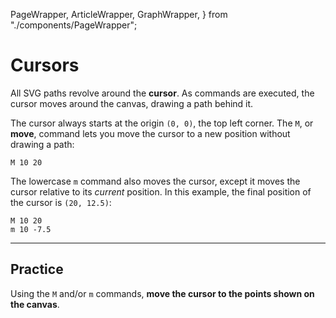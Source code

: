   PageWrapper,
  ArticleWrapper,
  GraphWrapper,
} from "./components/PageWrapper";

<PageWrapper>

<ArticleWrapper>

# Cursors

<PageSection index={0}>

All SVG paths revolve around the **cursor**. As commands are executed, the cursor moves around the canvas, drawing a path behind it.

</PageSection>

<PageSection index={1}>

The cursor always starts at the origin `(0, 0)`, the top left corner. The `M`, or **move**, command lets you move the cursor to a new position without drawing a path:

```
M 10 20
```

</PageSection>

<PageSection index={2}>

The lowercase `m` command also moves the cursor, except it moves the cursor relative to its _current_ position. In this example, the final position of the cursor is `(20, 12.5)`:

```
M 10 20
m 10 -7.5
```

</PageSection>

<PageSection index={3}>

---

## Practice

Using the `M` and/or `m` commands, **move the cursor to the points shown on the canvas**.

<PathEditor />

</PageSection>

<PageFooter />

</ArticleWrapper>

<GraphWrapper>
  <CursorVisual />
</GraphWrapper>

</PageWrapper>

